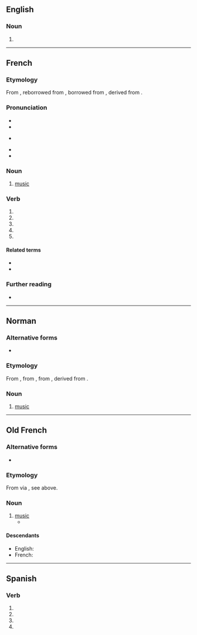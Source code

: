 {{also|musiqué|mûsique}}
==English==

===Noun===
{{en-noun|-|s}}

# {{obsolete form of|music|lang=en}}

----

==French==

===Etymology===
From {{etyl|fro|fr}} {{m|fro|musique}}, reborrowed from {{etyl|la|fr}} {{m|la|musica}}, borrowed from {{etyl|grc|fr}} {{m|grc|μουσική||art of the Muses}}, derived from {{m|grc|Μοῦσα||Muse}}.

===Pronunciation===
* {{fr-IPA}}
* {{audio|Fr-musique.ogg|Audio (France)|lang=fr}}
* {{a|Quebec}} {{IPA|/my.zɪk/|/mʏ.zɪk/|lang=fr}}
* {{homophones|lang=fr|musiques|musiquent}}
* {{rhymes|ik|lang=fr}}

===Noun===
{{fr-noun|f}}

# [[music]]

===Verb===
{{fr-verb-form}}

# {{inflection of|musiquer||1|s|pres|indc|lang=fr}}
# {{inflection of|musiquer||3|s|pres|indc|lang=fr}}
# {{inflection of|musiquer||1|s|pres|subj|lang=fr}}
# {{inflection of|musiquer||3|s|pres|subj|lang=fr}}
# {{inflection of|musiquer||2|s|impr|lang=fr}}

====Related terms====
* {{l|fr|musicale}}
* {{l|fr|musicien}}

===Further reading===
* {{R:TLFi}}

----

==Norman==
{{wikipedia|Mûsique|lang=nrf}}

===Alternative forms===
* {{l|nrf|mûsique}} {{qualifier|Jersey}}

===Etymology===
From {{etyl|fro|nrf}} {{m|fro|musique}}, from {{etyl|la|nrf}} {{m|la|musica}}, from {{etyl|grc|nrf}} {{m|grc|μουσική||art of the Muses}}, derived from {{m|grc|Μοῦσα||Muse}}.

===Noun===
{{nrf-noun|f}}

# {{lb|nrf|continental Normandy}} [[music]]

{{topics|nrf|Music}}

----

==Old French==

===Alternative forms===
* {{l|fro|musike}}

===Etymology===
From {{etyl|grc|fro}} via {{etyl|la|fro}}, see above.

===Noun===
{{fro-noun|f}}

# [[music]]
#* {{quote-book|year=circa 1170|author=[[w:Chrétien de Troyes|Chrétien de Troyes]]|title=''[[s:fr:Érec et Énide|Érec et Énide]]''|passage=La tierce oevre fu de '''musique'''|translation=The third work was of music}}

====Descendants====
* English: {{l|en|music}}
* French: {{l|fr|musique}}

----

==Spanish==

===Verb===
{{head|es|verb form}}

# {{es-verb form of|musicar|ending=-ar|mood=subjunctive|tense=present|number=s|person=1}}
# {{es-verb form of|musicar|ending=-ar|mood=subjunctive|tense=present|number=s|person=2|formal=y}}
# {{es-verb form of|musicar|ending=-ar|mood=subjunctive|tense=present|number=s|person=3}}
# {{es-verb form of|musicar|ending=-ar|mood=imperative|number=s|person=2|formal=y|sense=affirmative}}